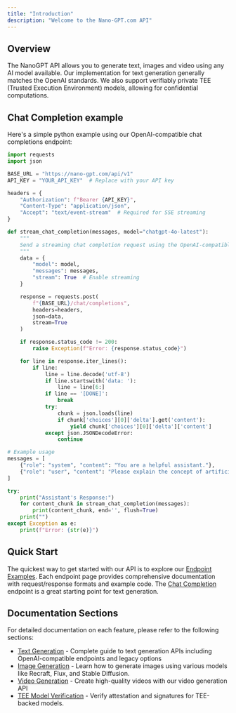 ```yaml
---
title: "Introduction"
description: "Welcome to the Nano-GPT.com API"
---
```


## Overview

The NanoGPT API allows you to generate text, images and video using any AI model available. Our implementation for text generation generally matches the OpenAI standards. We also support verifiably private TEE (Trusted Execution Environment) models, allowing for confidential computations. 

## Chat Completion example

Here's a simple python example using our OpenAI-compatible chat completions endpoint:

```python
import requests
import json

BASE_URL = "https://nano-gpt.com/api/v1"
API_KEY = "YOUR_API_KEY"  # Replace with your API key

headers = {
    "Authorization": f"Bearer {API_KEY}",
    "Content-Type": "application/json",
    "Accept": "text/event-stream"  # Required for SSE streaming
}

def stream_chat_completion(messages, model="chatgpt-4o-latest"):
    """
    Send a streaming chat completion request using the OpenAI-compatible endpoint.
    """
    data = {
        "model": model,
        "messages": messages,
        "stream": True  # Enable streaming
    }

    response = requests.post(
        f"{BASE_URL}/chat/completions",
        headers=headers,
        json=data,
        stream=True
    )

    if response.status_code != 200:
        raise Exception(f"Error: {response.status_code}")

    for line in response.iter_lines():
        if line:
            line = line.decode('utf-8')
            if line.startswith('data: '):
                line = line[6:]
            if line == '[DONE]':
                break
            try:
                chunk = json.loads(line)
                if chunk['choices'][0]['delta'].get('content'):
                    yield chunk['choices'][0]['delta']['content']
            except json.JSONDecodeError:
                continue

# Example usage
messages = [
    {"role": "system", "content": "You are a helpful assistant."},
    {"role": "user", "content": "Please explain the concept of artificial intelligence."}
]

try:
    print("Assistant's Response:")
    for content_chunk in stream_chat_completion(messages):
        print(content_chunk, end='', flush=True)
    print("")
except Exception as e:
    print(f"Error: {str(e)}")
```

## Quick Start

The quickest way to get started with our API is to explore our [Endpoint Examples](/api-reference/endpoint/chat-completion). Each endpoint page provides comprehensive documentation with request/response formats and example code. The [Chat Completion](/api-reference/endpoint/chat-completion) endpoint is a great starting point for text generation.

## Documentation Sections

For detailed documentation on each feature, please refer to the following sections:

- [Text Generation](/text-generation) - Complete guide to text generation APIs including OpenAI-compatible endpoints and legacy options
- [Image Generation](/image-generation) - Learn how to generate images using various models like Recraft, Flux, and Stable Diffusion.
- [Video Generation](/video-generation) - Create high-quality videos with our video generation API
- [TEE Model Verification](/api-reference/tee-verification) - Verify attestation and signatures for TEE-backed models.

